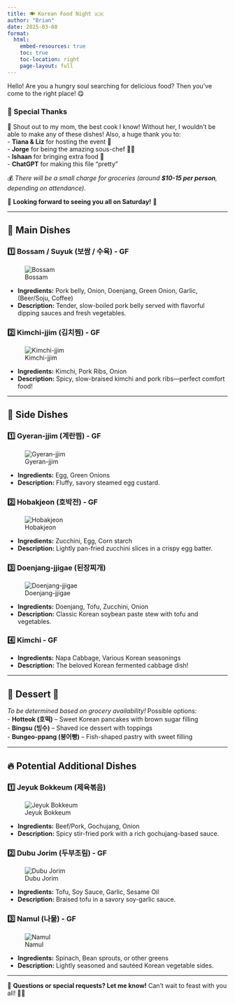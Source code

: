 ```yaml
---
title: 🍽️ Korean Food Night 🇰🇷
author: "Brian"
date: 2025-03-08
format:
  html:
    embed-resources: true
    toc: true
    toc-location: right
    page-layout: full
---
```


Hello! Are you a hungry soul searching for delicious food? Then you've come to the right place! 😋

### 🎉 Special Thanks
🙏 Shout out to my mom, the best cook I know! Without her, I wouldn't be able to make any of these dishes! Also, a huge thank you to:\
- **Tiana & Liz** for hosting the event 🏡\
- **Jorge** for being the amazing sous-chef 👨‍🍳\
- **Ishaan** for bringing extra food 🍱 \
- **ChatGPT** for making this file "pretty"

💰 *There will be a small charge for groceries (around **$10-15 per person**, depending on attendance).* 

📅 **Looking forward to seeing you all on Saturday!** 🍻

---

## 🍛 Main Dishes

### 1️⃣ Bossam / Suyuk (보쌈 / 수육) - **GF**
![Bossam](bossam.webp)

- **Ingredients:** Pork belly, Onion, Doenjang, Green Onion, Garlic, (Beer/Soju, Coffee)\
- **Description:** Tender, slow-boiled pork belly served with flavorful dipping sauces and fresh vegetables.

### 2️⃣ Kimchi-jjim (김치찜) - **GF**
![Kimchi-jjim](kimchijjim.jpg)

- **Ingredients:** Kimchi, Pork Ribs, Onion\
- **Description:** Spicy, slow-braised kimchi and pork ribs—perfect comfort food!

---

## 🥢 Side Dishes

### 1️⃣ Gyeran-jjim (계란찜) - **GF**
![Gyeran-jjim](gyeranjjim.webp)

- **Ingredients:** Egg, Green Onions\
- **Description:** Fluffy, savory steamed egg custard.

### 2️⃣ Hobakjeon (호박전) - **GF**
![Hobakjeon](hobakjeon.jpg)

- **Ingredients:** Zucchini, Egg, Corn starch\
- **Description:** Lightly pan-fried zucchini slices in a crispy egg batter.

### 3️⃣ Doenjang-jjigae (된장찌개)
![Doenjang-jjigae](deonjang.jpg)

- **Ingredients:** Doenjang, Tofu, Zucchini, Onion\
- **Description:** Classic Korean soybean paste stew with tofu and vegetables.

### 4️⃣ Kimchi - **GF**

- **Ingredients:** Napa Cabbage, Various Korean seasonings\
- **Description:** The beloved Korean fermented cabbage dish!

---

## 🍰 Dessert 🍧
*To be determined based on grocery availability!*
Possible options:\
- **Hotteok (호떡)** – Sweet Korean pancakes with brown sugar filling\
- **Bingsu (빙수)** – Shaved ice dessert with toppings\
- **Bungeo-ppang (붕어빵)** – Fish-shaped pastry with sweet filling

---

## 🔥 Potential Additional Dishes

### 1️⃣ Jeyuk Bokkeum (제육볶음)
![Jeyuk Bokkeum](jeyukbokkeom.jpg)

- **Ingredients:** Beef/Pork, Gochujang, Onion\
- **Description:** Spicy stir-fried pork with a rich gochujang-based sauce.

### 2️⃣ Dubu Jorim (두부조림) - **GF**
![Dubu Jorim](dubujorim.jpg)

- **Ingredients:** Tofu, Soy Sauce, Garlic, Sesame Oil\
- **Description:** Braised tofu in a savory soy-garlic sauce.

### 3️⃣ Namul (나물) - **GF**
![Namul](namul.jpg)

- **Ingredients:** Spinach, Bean sprouts, or other greens\
- **Description:** Lightly seasoned and sautéed Korean vegetable sides.

---

💬 **Questions or special requests? Let me know!** Can't wait to feast with you all! 🍶🥂
